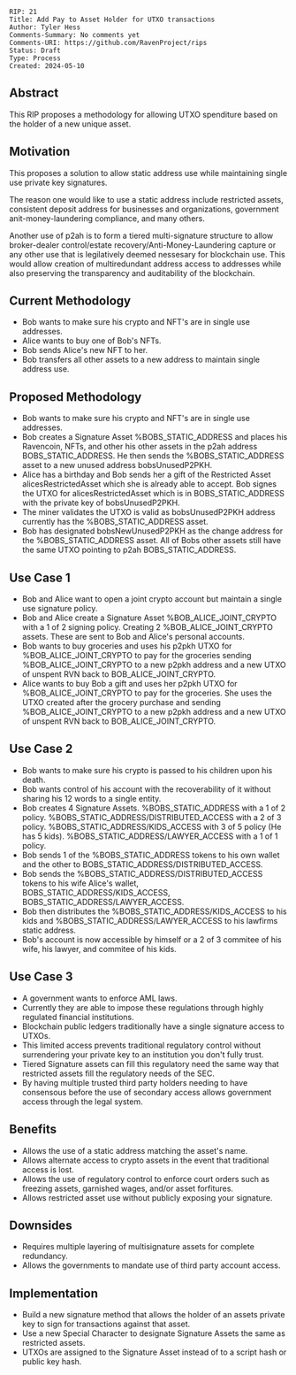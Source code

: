 <pre>
RIP: 21
Title: Add Pay to Asset Holder for UTXO transactions 
Author: Tyler Hess
Comments-Summary: No comments yet
Comments-URI: https://github.com/RavenProject/rips
Status: Draft
Type: Process
Created: 2024-05-10
</pre>

==Abstract==

This RIP proposes a methodology for allowing UTXO spenditure based on the holder of a new unique asset.

==Motivation==

This proposes a solution to allow static address use while maintaining single use private key signatures.

The reason one would like to use a static address include restricted assets, consistent deposit address for businesses and organizations, government anit-money-laundering compliance, and many others. 

Another use of p2ah is to form a tiered multi-signature structure to allow broker-dealer control/estate recovery/Anti-Money-Laundering capture or any other use that is legilatively deemed nessesary for blockchain use. This would allow creation of multiredundant address access to addresses while also preserving the transparency and auditability of the blockchain. 

==Current Methodology==

*Bob wants to make sure his crypto and NFT's are in single use addresses.
*Alice wants to buy one of Bob's NFTs. 
*Bob sends Alice's new NFT to her.
*Bob transfers all other assets to a new address to maintain single address use. 

==Proposed Methodology==

*Bob wants to make sure his crypto and NFT's are in single use addresses.
*Bob creates a Signature Asset %BOBS_STATIC_ADDRESS and places his Ravencoin, NFTs, and other his other assets in the p2ah address BOBS_STATIC_ADDRESS. He then sends the %BOBS_STATIC_ADDRESS asset to a new unused address bobsUnusedP2PKH.
*Alice has a birthday and Bob sends her a gift of the Restricted Asset alicesRestrictedAsset which she is already able to accept. Bob signes the UTXO for alicesRestrictedAsset which is in BOBS_STATIC_ADDRESS with the private key of bobsUnusedP2PKH.
*The miner validates the UTXO is valid as bobsUnusedP2PKH address currently has the %BOBS_STATIC_ADDRESS asset.  
*Bob has designated bobsNewUnusedP2PKH as the change address for the %BOBS_STATIC_ADDRESS asset. All of Bobs other assets still have the same UTXO pointing to p2ah BOBS_STATIC_ADDRESS.

==Use Case 1==

*Bob and Alice want to open a joint crypto account but maintain a single use signature policy.
*Bob and Alice create a Signature Asset %BOB_ALICE_JOINT_CRYPTO with a 1 of 2 signing policy. Creating 2 %BOB_ALICE_JOINT_CRYPTO assets. These are sent to Bob and Alice's personal accounts.
*Bob wants to buy groceries and uses his p2pkh UTXO for %BOB_ALICE_JOINT_CRYPTO to pay for the groceries sending %BOB_ALICE_JOINT_CRYPTO to a new p2pkh address and a new UTXO of unspent RVN back to BOB_ALICE_JOINT_CRYPTO. 
*Alice wants to buy Bob a gift and uses her p2pkh UTXO for %BOB_ALICE_JOINT_CRYPTO to pay for the groceries. She uses the UTXO created after the grocery purchase and sending %BOB_ALICE_JOINT_CRYPTO to a new p2pkh address and a new UTXO of unspent RVN back to BOB_ALICE_JOINT_CRYPTO.

==Use Case 2==

*Bob wants to make sure his crypto is passed to his children upon his death.
*Bob wants control of his account with the recoverability of it without sharing his 12 words to a single entity.
*Bob creates 4 Signature Assets. %BOBS_STATIC_ADDRESS with a 1 of 2 policy. %BOBS_STATIC_ADDRESS/DISTRIBUTED_ACCESS with a 2 of 3 policy. %BOBS_STATIC_ADDRESS/KIDS_ACCESS with 3 of 5 policy (He has 5 kids). %BOBS_STATIC_ADDRESS/LAWYER_ACCESS with a 1 of 1 policy. 
*Bob sends 1 of the %BOBS_STATIC_ADDRESS tokens to his own wallet and the other to BOBS_STATIC_ADDRESS/DISTRIBUTED_ACCESS.
*Bob sends the %BOBS_STATIC_ADDRESS/DISTRIBUTED_ACCESS tokens to his wife Alice's wallet, BOBS_STATIC_ADDRESS/KIDS_ACCESS, BOBS_STATIC_ADDRESS/LAWYER_ACCESS. 
*Bob then distributes the %BOBS_STATIC_ADDRESS/KIDS_ACCESS to his kids and %BOBS_STATIC_ADDRESS/LAWYER_ACCESS to his lawfirms static address.
*Bob's account is now accessible by himself or a 2 of 3 commitee of his wife, his lawyer, and commitee of his kids.

==Use Case 3==

*A government wants to enforce AML laws. 
*Currently they are able to impose these regulations through highly regulated financial institutions. 
*Blockchain public ledgers traditionally have a single signature access to UTXOs.
*This limited access prevents traditional regulatory control without surrendering your private key to an institution you don't fully trust.
*Tiered Signature assets can fill this regulatory need the same way that restricted assets fill the regulatory needs of the SEC. 
*By having multiple trusted third party holders needing to have consensous before the use of secondary access allows government access through the legal system. 


==Benefits==
* Allows the use of a static address matching the asset's name.
* Allows alternate access to crypto assets in the event that traditional access is lost.
* Allows the use of regulatory control to enforce court orders such as freezing assets, garnished wages, and/or asset forfitures.
* Allows restricted asset use without publicly exposing your signature.

==Downsides==
* Requires multiple layering of multisignature assets for complete redundancy.
* Allows the governments to mandate use of third party account access.


==Implementation==

* Build a new signature method that allows the holder of an assets private key to sign for transactions against that asset.
* Use a new Special Character to designate Signature Assets the same as restricted assets.
* UTXOs are assigned to the Signature Asset instead of to a script hash or public key hash.